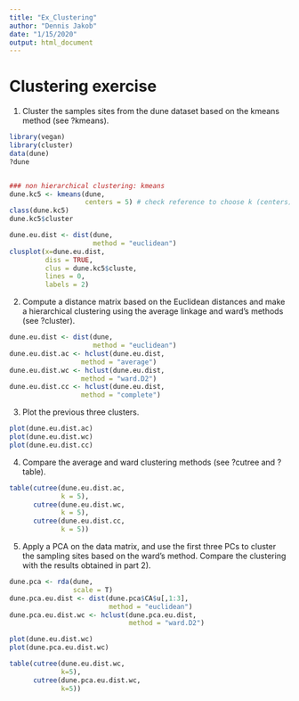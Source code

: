 ```yaml
---
title: "Ex_Clustering"
author: "Dennis Jakob"
date: "1/15/2020"
output: html_document
---
```

# Clustering exercise

1) Cluster the samples sites from the dune dataset based on the kmeans method (see ?kmeans).
```r
library(vegan)
library(cluster)
data(dune)
?dune


### non hierarchical clustering: kmeans
dune.kc5 <- kmeans(dune,
                   centers = 5) # check reference to choose k (centers)
class(dune.kc5)
dune.kc5$cluster

dune.eu.dist <- dist(dune,
                     method = "euclidean")
clusplot(x=dune.eu.dist,
         diss = TRUE,
         clus = dune.kc5$cluste,
         lines = 0,
         labels = 2)
```


2) Compute a distance matrix based on the Euclidean distances and make a hierarchical clustering using the average linkage and ward's methods (see ?cluster).
```r
dune.eu.dist <- dist(dune,
                     method = "euclidean")
dune.eu.dist.ac <- hclust(dune.eu.dist,
                  method = "average")
dune.eu.dist.wc <- hclust(dune.eu.dist,
                  method = "ward.D2")
dune.eu.dist.cc <- hclust(dune.eu.dist,
                  method = "complete")
```

3) Plot the previous three clusters.
```r
plot(dune.eu.dist.ac)
plot(dune.eu.dist.wc)
plot(dune.eu.dist.cc)
```


4) Compare the average and ward clustering methods (see ?cutree and ?table).
```r
table(cutree(dune.eu.dist.ac,
             k = 5),
      cutree(dune.eu.dist.wc,
             k = 5),
      cutree(dune.eu.dist.cc,
             k = 5))
```


5)  Apply a PCA on the data matrix, and use the first three PCs to cluster the sampling sites based on the ward's method. Compare the clustering with the results obtained in part 2).
```r
dune.pca <- rda(dune,
                scale = T)
dune.pca.eu.dist <- dist(dune.pca$CA$u[,1:3],
                         method = "euclidean")
dune.pca.eu.dist.wc <- hclust(dune.pca.eu.dist,
                              method = "ward.D2")

plot(dune.eu.dist.wc)
plot(dune.pca.eu.dist.wc)

table(cutree(dune.eu.dist.wc,
             k=5),
      cutree(dune.pca.eu.dist.wc,
             k=5))
```

